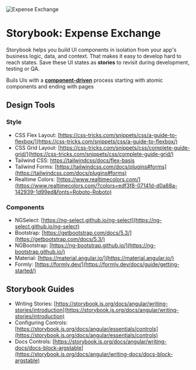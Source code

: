 
<Meta title="About" />

<style>
  {`
  .sb-about {
    text-align:center;
    margin-bottom: 40px;
  }
  .sb-about img {
    display: inline-block;
  }
`}
</style>

<div className="sb-about">
  <img src="assets/icons/icon-128x128.png" alt="Expense Exchange" />
  <h1>Storybook: Expense Exchange</h1>
</div>

Storybook helps you build UI components in isolation from your app's business logic, data, and context.
That makes it easy to develop hard to reach states.
Save these UI states as **stories** to revisit during development, testing or QA.

Buils UIs with a [**component-driven**](https://componentdriven.org) process starting with atomic components and ending with pages

## Design Tools

### Style

- CSS Flex Layout: [https://css-tricks.com/snippets/css/a-guide-to-flexbox/](https://css-tricks.com/snippets/css/a-guide-to-flexbox/)
- CSS Grid Layout: [https://css-tricks.com/snippets/css/complete-guide-grid/](https://css-tricks.com/snippets/css/complete-guide-grid/)
- Tailwind CSS: [https://tailwindcss/docs/flex-basis](https://css-tricks.com/snippets/css/a-guide-to-flexbox/)
- Tailwind Forms: [https://tailwindcss.com/docs/plugins#forms](https://tailwindcss.com/docs/plugins#forms)
- Realtime Colors: [https://www.realtimecolors.com/](https://www.realtimecolors.com/?colors=edf3f8-07141d-d0a88a-142939-1d99ed&fonts=Roboto-Roboto)

### Components

- NGSelect: [https://ng-select.github.io/ng-select](https://ng-select.github.io/ng-select)
- Bootstrap: [https://getbootstrap.com/docs/5.3/](https://getbootstrap.com/docs/5.3/)
- NGBootstrap: [https://ng-bootstrap.github.io/](https://ng-bootstrap.github.io/)
- Material: [https://material.angular.io/](https://material.angular.io/)
- Formly: [https://formly.dev/](https://formly.dev/docs/guide/getting-started/)

## Storybook Guides

- Writing Stories: [https://storybook.js.org/docs/angular/writing-stories/introduction](https://storybook.js.org/docs/angular/writing-stories/introduction)
- Configuring Controls: [https://storybook.js.org/docs/angular/essentials/controls](https://storybook.js.org/docs/angular/essentials/controls)
- Docs Controls: [https://storybook.js.org/docs/angular/writing-docs/docs-block-argstable](https://storybook.js.org/docs/angular/writing-docs/docs-block-argstable)
